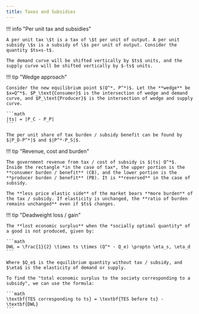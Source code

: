 ```yaml
---
title: Taxes and Subsidies
---
```


!!! info "Per unit tax and subsidies"

    A per unit tax \$t is a tax of \$t per unit of output. A per unit subsidy \$s is a subsidy of \$s per unit of output. Consider the quantity $ts=s-t$.

    The demand curve will be shifted vertically by $ts$ units, and the supply curve will be shifted vertically by $-ts$ units.

!!! tip "Wedge approach"

    Consider the new equilibrium point $(Q^*, P^*)$. Let the **wedge** be $x=Q^*$. $P_\text{Consumer}$ is the intersection of wedge and demand curve, and $P_\text{Producer}$ is the intersection of wedge and supply curve.

    ```math
    |ts| = |P_C - P_P|
    ```

    The per unit share of tax burden / subsidy benefit can be found by $|P_D-P^*|$ and $|P^*-P_S|$. 
    
!!! tip "Revenue, cost and burden"

    The government revenue from tax / cost of subsidy is $|ts| Q^*$. Inside the rectangle *in the case of tax*, the upper portion is the **consumer burden / benefit** (CB), and the lower portion is the **producer burden / benefit** (PB). It is **reversed** in the case of subsidy.

    The **less price elastic side** of the market bears **more burden** of the tax / subsidy. If elasticity is unchanged, the **ratio of burden remains unchanged** even if $ts$ changes.

!!! tip "Deadweight loss / gain"

    The **lost economic surplus** when the *socially optimal quantity* of a good is not produced, given by:

    ```math
    DWL = \frac{1}{2} \times ts \times (Q^* - Q_e) \propto \eta_s, \eta_d
    ```

    Where $Q_e$ is the equilibrium quantity without tax / subsidy, and $\eta$ is the elasticity of demand or supply.

    To find the "total economic surplus to the society corresponding to a subsidy", we can use the formula:

    ```math
    \textbf{TES corresponding to ts} = \textbf{TES before ts} - \textbf{DWL}
    ```